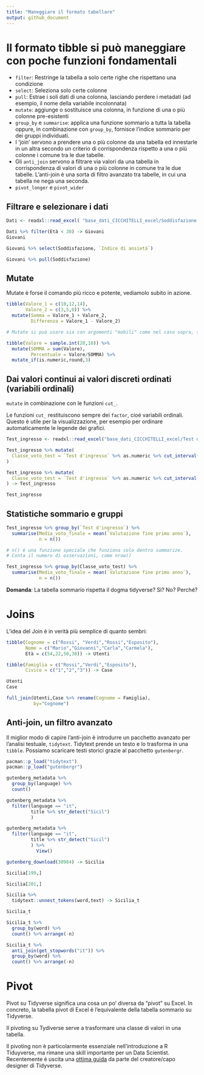 ```yaml
---
title: "Maneggiare il formato tabellare"
output: github_document
---
```


# Il formato tibble si può maneggiare con poche funzioni fondamentali

- `filter`: Restringe la tabella a solo certe righe che rispettano una condizione
- `select`: Seleziona solo certe colonne
- `pull`: Estrae i soli dati di una colonna, lasciando perdere i metadati (ad esempio, il nome della variabile incolonnata)
- `mutate`: aggiunge o sostituisce una colonna, in funzione di una o più colonne pre-esistenti
- `group_by` e `summarise`: applica una funzione sommario a tutta la tabella oppure, in combinazione con `group_by`, fornisce l'indice sommario per dei gruppi individuati.
- I 'join' servono a prendere una o più colonne da una tabella ed innestarle in un altra secondo un criterio di corrispondenza rispetto a una o più colonne i comune tra le due tabelle.
- Gli `anti_join` servono a filtrare via valori da una tabella in corrispondenza di valori di una o più colonne in comune tra le due tabelle. L'anti-join è una sorta di filtro avanzato tra tabelle, in cui una tabella ne nega una seconda.
- `pivot_longer` e `pivot_wider`

## Filtrare e selezionare i dati

```r
Dati <- readxl::read_excel( "base_dati_CICCHITELLI_excel/Soddisfazione del paziente.xls")

Dati %>% filter(Età < 30) -> Giovani
Giovani

Giovani %>% select(Soddisfazione, `Indice di ansietà`)

Giovani %>% pull(Soddisfazione)

```

## Mutate

Mutate è forse il comando più ricco e potente, vediamolo subito in azione.

```r
tibble(Valore_1 = c(10,12,14),
       Valore_2 = c(3,5,0)) %>%
  mutate(Somma = Valore_1 + Valore_2,
         Differenza = Valore_1 - Valore_2)

# Mutate si può usare sia con argomenti "mobili" come nel caso sopra, sia con argomenti a valore fisso. Questo è utile per calcolare proporzioni.

tibble(Valore = sample.int(20,10)) %>%
  mutate(SOMMA = sum(Valore),
         Percentuale = Valore/SOMMA) %>%
  mutate_if(is.numeric,round,3)

```

## Dai valori continui ai valori discreti ordinati (variabili ordinali)

`mutate` in combinazione con le funzioni `cut_`.

Le funzioni `cut_` restituiscono sempre dei `factor`, cioé variabili ordinali. Questo è utile per la visualizzazione, per esempio per ordinare automaticamente le legende dei grafici.

```r
Test_ingresso <- readxl::read_excel("base_dati_CICCHITELLI_excel/Test d'ingresso.xls")

Test_ingresso %>% mutate(
  Classe_voto_test = `Test d'ingresso` %>% as.numeric %>% cut_interval(3)
)

Test_ingresso %>% mutate(
  Classe_voto_test = `Test d'ingresso` %>% as.numeric %>% cut_interval(3,labels = c("Basso","Medio","Alto"))
) -> Test_ingresso

Test_ingresso

```


## Statistiche sommario e gruppi

```r

Test_ingresso %>% group_by(`Test d'ingresso`) %>%
  summarise(Media_voto_finale = mean(`Valutazione fine primo anno`),
            n = n())

# n() è una funzione speciale che funziona solo dentro summarize.
# Conta il numero di osservazioni, come nrow()

Test_ingresso %>% group_by(Classe_voto_test) %>%
  summarise(Media_voto_finale = mean(`Valutazione fine primo anno`),
            n = n())
```

**Domanda**: La tabella sommario rispetta il dogma tidyverse?
Sì? No? Perché?

# Joins

L'idea del Join è in verità più semplice di quanto sembri:

```r
tibble(Cognome = c("Rossi", "Verdi","Rossi","Esposito"),
       Nome = c("Mario","Giovanni","Carla","Carmela"),
       Età = c(54,22,50,38)) -> Utenti

tibble(Famiglia = c("Rossi","Verdi","Esposito"),
       Civico = c("1","2","3")) -> Case

Utenti
Case

full_join(Utenti,Case %>% rename(Cognome = Famiglia),
          by="Cognome")
```




## Anti-join, un filtro avanzato

Il miglior modo di capire l'anti-join è introdurre un pacchetto avanzato per l'analisi testuale, `tidytext`. Tidytext prende un testo e lo trasforma in una `tibble`. Possiamo scaricare testi storici grazie al pacchetto `gutenbergr`.

```r
pacman::p_load("tidytext")
pacman::p_load("gutenbergr")

gutenberg_metadata %>%
  group_by(language) %>%
  count()

gutenberg_metadata %>%
  filter(language == "it",
         title %>% str_detect("Sicil")
         )

```

```r
gutenberg_metadata %>%
  filter(language == "it",
         title %>% str_detect("Sicil")
         ) %>%
           View()
```

```r
gutenberg_download(30984) -> Sicilia

Sicilia[199,]

Sicilia[201,]
```

```r
Sicilia %>%
  tidytext::unnest_tokens(word,text) -> Sicilia_t

Sicilia_t

Sicilia_t %>%
  group_by(word) %>%
  count() %>% arrange(-n)

Sicilia_t %>%
  anti_join(get_stopwords("it")) %>%
  group_by(word) %>%
  count() %>% arrange(-n)
```


# Pivot

Pivot su Tidyverse significa una cosa un po' diversa da "pivot" su Excel.
In concreto, la tabella pivot di Excel è l'equivalente della tabella sommario su Tidyverse.

Il pivoting su Tydiverse serve a trasformare una classe di valori in una tabella.

Il pivoting non è particolarmente essenziale nell'introduzione a R Tiduyverse, ma rimane una skill importante per un Data Scientist.
Recentemente è uscita una [ottima guida](https://r4ds.hadley.nz/data-tidy.html) da parte del creatore/capo designer di Tidyverse.